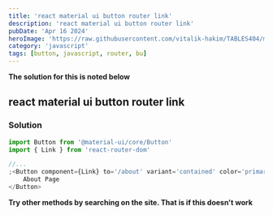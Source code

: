 ```yaml
---
title: 'react material ui button router link'
description: 'react material ui button router link'
pubDate: 'Apr 16 2024'
heroImage: 'https://raw.githubusercontent.com/vitalik-hakim/TABLES404/main/error_b/JavaScript.png'
category: 'javascript'
tags: [button, javascript, router, bu]
---
```


**The solution for this is noted below**

## react material ui button router link

### Solution

```javascript
import Button from '@material-ui/core/Button'
import { Link } from 'react-router-dom'

//...
;<Button component={Link} to='/about' variant='contained' color='primary'>
	About Page
</Button>
```

**Try other methods by searching on the site. That is if this doesn't work**
